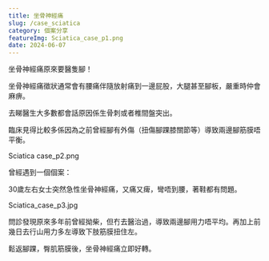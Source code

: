 ```yaml
---
title: 坐骨神經痛
slug: /case_sciatica
category: 個案分享
featureImg: Sciatica_case_p1.png
date: 2024-06-07
---
```


坐骨神經痛原來要醫隻腳！

坐骨神經痛徵狀通常會有腰痛伴隨放射痛到一邊屁股，大腿甚至腳板，嚴重時仲會麻痹。

去睇醫生大多數都會話原因係生骨刺或者椎間盤突出。

臨床見得比較多係因為之前曾經腳有外傷（扭傷腳踝膝關節等）導致兩邊腳筋膜唔平衡。

Sciatica case_p2.png

曾經遇到一個個案：

30歲左右女士突然急性坐骨神經痛，又痛又痺，彎唔到腰，著鞋都有問題。

Sciatica_case_p3.jpg

問診發現原來多年前曾經拗柴，但冇去醫治過，導致兩邊腳用力唔平均。再加上前幾日去行山用力多左導致下肢筋膜扭住左。

鬆返腳踝，臀肌筋膜後，坐骨神經痛立即好轉。